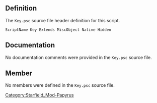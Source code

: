 {{Script_Object_Summary
| title = Key
| name = [[SFM:Script-Key|Key]]
| extends = [[SFM:Script-MiscObject|MiscObject]] → [[SFM:Script-Form|Form]] → [[SFM:Script-ScriptObject|ScriptObject]]
| flags = Native, Hidden
}}


== Definition ==
The <code>Key.psc</code> source file header definition for this script.

<source lang="papyrus">
ScriptName Key Extends MiscObject Native Hidden
</source>


== Documentation ==
No documentation comments were provided in the <code>Key.psc</code> source file.


== Member ==
No members were defined in the <code>Key.psc</code> source file.


[[Category:Starfield_Mod-Papyrus]]
